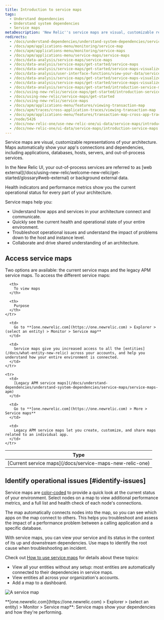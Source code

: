 ```yaml
---
title: Introduction to service maps
tags:
  - Understand dependencies
  - Understand system dependencies
  - Service maps
metaDescription: 'New Relic''s service maps are visual, customizable representations of your application architecture.'
redirects:
  - /docs/understand-dependencies/understand-system-dependencies/service-maps/introduction-service-maps
  - /docs/apm/applications-menu/monitoring/service-map
  - /docs/apm/applications-menu/monitoring/service-maps
  - /docs/apm/applications-menu/service-maps/service-maps
  - /docs/data-analysis/service-maps/service-maps
  - /docs/data-analysis/service-maps/get-started/service-maps
  - /docs/data-analysis/service-maps/get-started/service-maps-visualize-app-architecture
  - /docs/data-analysis/user-interface-functions/view-your-data/service-maps-visualize-monitor-apps-entire-architecture
  - /docs/data-analysis/service-maps/get-started/service-maps-visualize-monitor-apps-entire-architecture
  - /docs/data-analysis/service-maps/get-started/service-maps-visualize-monitor-your-apps-entire-architecture
  - /docs/data-analysis/service-maps/get-started/introduction-service-maps
  - /docs/using-new-relic/service-maps/get-started/introduction-service-maps
  - /docs/using-new-relic/service-maps/get-started
  - /docs/using-new-relic/service-maps
  - /docs/apm/applications-menu/features/viewing-transaction-map
  - /docs/apm/traces/cross-application-traces/viewing-transaction-map
  - /docs/apm/applications-menu/features/transaction-map-cross-app-traces
  - /node/5426
  - /docs/new-relic-one/use-new-relic-one/ui-data/service-maps/introduction-service-maps
  - /docs/new-relic-one/ui-data/service-maps/introduction-service-maps
---
```



Service maps are visual, customizable representations of your architecture. Maps automatically show your app's connections and dependencies, including applications, databases, hosts, servers, and out-of-process services.

<Callout variant="tip">
  In the New Relic UI, your out-of-process services are referred to as [web external](/docs/using-new-relic/welcome-new-relic/get-started/glossary#web-external) or background external data.
</Callout>

Health indicators and performance metrics show you the current operational status for every part of your architecture.

Service maps help you:

* Understand how apps and services in your architecture connect and communicate.
* Quickly see the current health and operational state of your entire environment.
* Troubleshoot operational issues and understand the impact of problems down to the host and instance level.
* Collaborate and drive shared understanding of an architecture.

## Access service maps

Two options are available: the current service maps and the legacy APM service maps. To access the different service maps:

<table>
  <thead>
    <tr>
      <th style={{ width: "150px" }}>
        Type
      </th>

      <th>
        To view maps
      </th>

      <th>
        Purpose
      </th>
    </tr>
  </thead>

  <tbody>
    <tr>
      <td>
        [Current service maps](/docs/service-maps-new-relic-one)
      </td>

      <td>
        Go to **[one.newrelic.com](https://one.newrelic.com) > Explorer > (select an entity) > Monitor > Service map**
      </td>

      <td>
        Service maps give you increased access to all the [entities](/docs/what-entity-new-relic) across your accounts, and help you understand how your entire environment is connected.
      </td>
    </tr>

    <tr>
      <td>
        [Legacy APM service maps](/docs/understand-dependencies/understand-system-dependencies/service-maps/service-maps-apm)
      </td>

      <td>
        Go to **[one.newrelic.com](https://one.newrelic.com) > More > Service maps**
      </td>

      <td>
        Legacy APM service maps let you create, customize, and share maps related to an individual app.
      </td>
    </tr>
  </tbody>
</table>

## Identify operational issues [#identify-issues]

Service maps are [color-coded](/docs/understand-dependencies/understand-system-dependencies/service-maps/service-maps-new-relic-one#alerts) to provide a quick look at the current status of your environment. Select nodes on a map to view additional performance metrics, and a full list and health check of each node's connections.

The map automatically connects nodes into the map, so you can see which apps on the map connect to others. This helps you troubleshoot and assess the impact of a performance problem between a calling application and a specific database.

With service maps, you can view your service and its status in the context of its up and downstream dependencies. Use maps to identify the root cause when troubleshooting an incident.

Check out [How to use service maps](/docs/understand-dependencies/understand-system-dependencies/service-maps/service-maps-new-relic-one) for details about these topics:

* View all your entities without any setup: most entities are automatically connected to their dependencies in service maps.
* View entities all across your organization's accounts.
* Add a map to a dashboard.

<img
  title="NR1_service_maps.png"
  alt="A service map"
  src={nr1ServiceMaps}
/>

<figcaption>
  **[one.newrelic.com](https://one.newrelic.com) > Explorer > (select an entity) > Monitor > Service map**: Service maps show your dependencies and how they're performing.
</figcaption>
